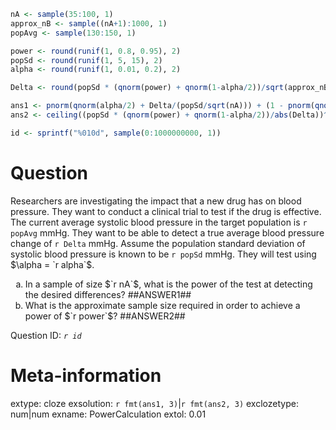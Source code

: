 ```r

nA <- sample(35:100, 1)
approx_nB <- sample((nA+1):1000, 1)
popAvg <- sample(130:150, 1)

power <- round(runif(1, 0.8, 0.95), 2)
popSd <- round(runif(1, 5, 15), 2)
alpha <- round(runif(1, 0.01, 0.2), 2)

Delta <- round(popSd * (qnorm(power) + qnorm(1-alpha/2))/sqrt(approx_nB), 2)

ans1 <- pnorm(qnorm(alpha/2) + Delta/(popSd/sqrt(nA))) + (1 - pnorm(qnorm(1-alpha/2) + Delta/(popSd/sqrt(nA))))
ans2 <- ceiling((popSd * (qnorm(power) + qnorm(1-alpha/2))/abs(Delta))^2)

id <- sprintf("%010d", sample(0:1000000000, 1))

```

Question
========
Researchers are investigating the impact that a new drug has on blood pressure.  They want to conduct a clinical trial to test if the drug is effective.  The current average systolic blood pressure in the target population is `r popAvg` mmHg.  They want to be able to detect a true average blood pressure change of `r Delta` mmHg.  Assume the population standard deviation of systolic blood pressure is known to be `r popSd` mmHg. They will test using $\alpha = `r alpha`$. 


a. In a sample of size $`r nA`$, what is the power of the test at detecting the desired differences?  ##ANSWER1##
b. What is the approximate sample size required in order to achieve a power of $`r power`$? ##ANSWER2##

Question ID: *`r id`*

Meta-information
================
extype: cloze
exsolution: `r fmt(ans1, 3)`|`r fmt(ans2, 3)`
exclozetype: num|num
exname: PowerCalculation
extol: 0.01